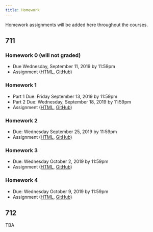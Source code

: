 ```yaml
---
title: Homework
---
```


Homework assignments will be added here throughout the courses. 

## 711 

### Homework 0 (will not graded)

  * Due Wednesday, September 11, 2019 by 11:59pm
  * Assignment ([HTML](https://jhu-advdatasci.github.io/2019/homeworks/711-hw0-assignment.html), [GitHub](https://github.com/jhu-advdatasci/2019/blob/master/homeworks/711-hw0-assignment.Rmd))

### Homework 1

  * Part 1 Due: Friday September 13, 2019 by 11:59pm
  * Part 2 Due: Wednesday, September 18, 2019 by 11:59pm
  * Assignment ([HTML](https://jhu-advdatasci.github.io/2019/homeworks/711-hw1-assignment.html), [GitHub](https://github.com/jhu-advdatasci/2019/blob/master/homeworks/711-hw1-assignment.Rmd))

### Homework 2

  * Due: Wednesday September 25, 2019 by 11:59pm
  * Assignment ([HTML](https://jhu-advdatasci.github.io/2019/homeworks/711-hw2-assignment.html), [GitHub](https://github.com/jhu-advdatasci/2019/blob/master/homeworks/711-hw2-assignment.Rmd))


### Homework 3

  * Due: Wednesday October 2, 2019 by 11:59pm
  * Assignment ([HTML](https://jhu-advdatasci.github.io/2019/homeworks/711-hw3-assignment.html), [GitHub](https://github.com/jhu-advdatasci/2019/blob/master/homeworks/711-hw3-assignment.Rmd))

### Homework 4

  * Due: Wednesday October 9, 2019 by 11:59pm
  * Assignment ([HTML](https://jhu-advdatasci.github.io/2019/homeworks/711-hw4-assignment.html), [GitHub](https://github.com/jhu-advdatasci/2019/blob/master/homeworks/711-hw4-assignment.Rmd))


## 712

TBA